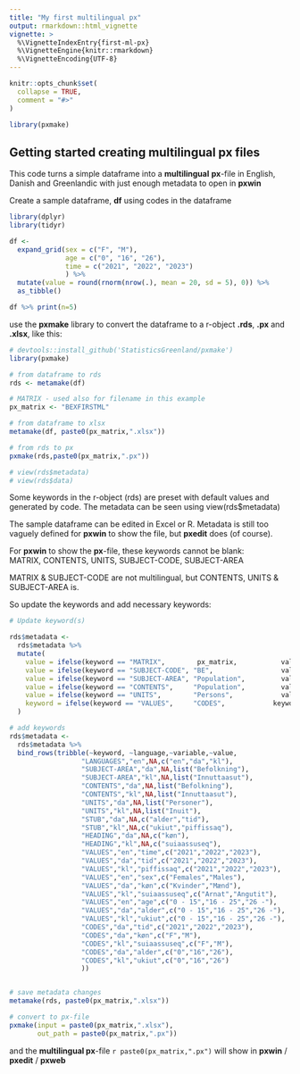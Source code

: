 ```yaml
---
title: "My first multilingual px"
output: rmarkdown::html_vignette
vignette: >
  %\VignetteIndexEntry{first-ml-px}
  %\VignetteEngine{knitr::rmarkdown}
  %\VignetteEncoding{UTF-8}
---
```


```r
knitr::opts_chunk$set(
  collapse = TRUE,
  comment = "#>"
)
```

```r
library(pxmake)
```

## Getting started creating multilingual px files

This code turns a simple dataframe into a **multilingual** **px**-file in English, Danish and Greenlandic with just enough metadata to open in **pxwin**

Create a sample dataframe, **df** using codes in the dataframe

```r

library(dplyr)
library(tidyr)

df <-
  expand_grid(sex = c("F", "M"),
              age = c("0", "16", "26"),
              time = c("2021", "2022", "2023")
              ) %>%
  mutate(value = round(rnorm(nrow(.), mean = 20, sd = 5), 0)) %>% 
  as_tibble()

df %>% print(n=5)

```

use the **pxmake** library to convert the dataframe to a r-object **.rds**, **.px** and **.xlsx**, like this:

```r

# devtools::install_github('StatisticsGreenland/pxmake')
library(pxmake)

# from dataframe to rds
rds <- metamake(df)

# MATRIX - used also for filename in this example
px_matrix <- "BEXFIRSTML"

# from dataframe to xlsx
metamake(df, paste0(px_matrix,".xlsx"))

# from rds to px
pxmake(rds,paste0(px_matrix,".px"))

# view(rds$metadata)
# view(rds$data)
```

Some keywords in the r-object (rds) are preset with default values and generated by code. The metadata can be seen using view(rds\$metadata)

The sample dataframe can be edited in Excel or R. Metadata is still too vaguely defined for **pxwin** to show the file, but **pxedit** does (of course).

For **pxwin** to show the **px**-file, these keywords cannot be blank:\
MATRIX, CONTENTS, UNITS, SUBJECT-CODE, SUBJECT-AREA

MATRIX & SUBJECT-CODE are not multilingual, but CONTENTS, UNITS & SUBJECT-AREA is.

So update the keywords and add necessary keywords:

```r
# Update keyword(s) 

rds$metadata <-
  rds$metadata %>%
  mutate(
    value = ifelse(keyword == "MATRIX",        px_matrix,           value),
    value = ifelse(keyword == "SUBJECT-CODE", "BE",                 value),
    value = ifelse(keyword == "SUBJECT-AREA", "Population",         value),
    value = ifelse(keyword == "CONTENTS",     "Population",         value),
    value = ifelse(keyword == "UNITS",        "Persons",            value),
    keyword = ifelse(keyword == "VALUES",     "CODES",            keyword)
  ) 

# add keywords
rds$metadata <-
  rds$metadata %>%
  bind_rows(tribble(~keyword, ~language,~variable,~value,
                  "LANGUAGES","en",NA,c("en","da","kl"),
                  "SUBJECT-AREA","da",NA,list("Befolkning"),
                  "SUBJECT-AREA","kl",NA,list("Innuttaasut"),
                  "CONTENTS","da",NA,list("Befolkning"),
                  "CONTENTS","kl",NA,list("Innuttaasut"),
                  "UNITS","da",NA,list("Personer"),
                  "UNITS","kl",NA,list("Inuit"),
                  "STUB","da",NA,c("alder","tid"),
                  "STUB","kl",NA,c("ukiut","piffissaq"),
                  "HEADING","da",NA,c("køn"),
                  "HEADING","kl",NA,c("suiaassuseq"),
                  "VALUES","en","time",c("2021","2022","2023"),
                  "VALUES","da","tid",c("2021","2022","2023"),
                  "VALUES","kl","piffissaq",c("2021","2022","2023"),
                  "VALUES","en","sex",c("Females","Males"),
                  "VALUES","da","køn",c("Kvinder","Mænd"),
                  "VALUES","kl","suiaassuseq",c("Arnat","Angutit"),
                  "VALUES","en","age",c("0 - 15","16 - 25","26 -"),
                  "VALUES","da","alder",c("0 - 15","16 - 25","26 -"),
                  "VALUES","kl","ukiut",c("0 - 15","16 - 25","26 -"),
                  "CODES","da","tid",c("2021","2022","2023"),
                  "CODES","da","køn",c("F","M"),
                  "CODES","kl","suiaassuseq",c("F","M"),
                  "CODES","da","alder",c("0","16","26"),
                  "CODES","kl","ukiut",c("0","16","26")
                  ))


# save metadata changes
metamake(rds, paste0(px_matrix,".xlsx"))

# convert to px-file
pxmake(input = paste0(px_matrix,".xlsx"), 
       out_path = paste0(px_matrix,".px"))


```

and the **multilingual px**-file `r paste0(px_matrix,".px")` will show in **pxwin** / **pxedit** / **pxweb**


